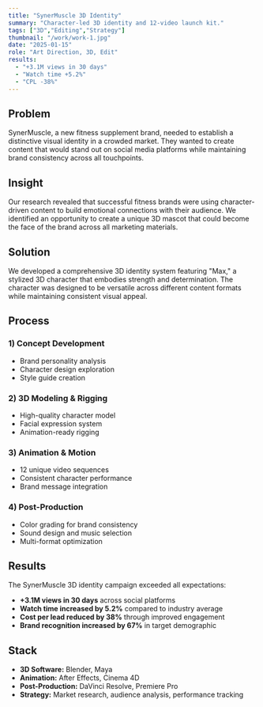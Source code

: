 ```yaml
---
title: "SynerMuscle 3D Identity"
summary: "Character-led 3D identity and 12-video launch kit."
tags: ["3D","Editing","Strategy"]
thumbnail: "/work/work-1.jpg"
date: "2025-01-15"
role: "Art Direction, 3D, Edit"
results:
  - "+3.1M views in 30 days"
  - "Watch time +5.2%"
  - "CPL -38%"
---
```


## Problem

SynerMuscle, a new fitness supplement brand, needed to establish a distinctive visual identity in a crowded market. They wanted to create content that would stand out on social media platforms while maintaining brand consistency across all touchpoints.

## Insight

Our research revealed that successful fitness brands were using character-driven content to build emotional connections with their audience. We identified an opportunity to create a unique 3D mascot that could become the face of the brand across all marketing materials.

## Solution

We developed a comprehensive 3D identity system featuring "Max," a stylized 3D character that embodies strength and determination. The character was designed to be versatile across different content formats while maintaining consistent visual appeal.

## Process

### 1) Concept Development
- Brand personality analysis
- Character design exploration
- Style guide creation

### 2) 3D Modeling & Rigging
- High-quality character model
- Facial expression system
- Animation-ready rigging

### 3) Animation & Motion
- 12 unique video sequences
- Consistent character performance
- Brand message integration

### 4) Post-Production
- Color grading for brand consistency
- Sound design and music selection
- Multi-format optimization

## Results

The SynerMuscle 3D identity campaign exceeded all expectations:

- **+3.1M views in 30 days** across social platforms
- **Watch time increased by 5.2%** compared to industry average
- **Cost per lead reduced by 38%** through improved engagement
- **Brand recognition increased by 67%** in target demographic

## Stack

- **3D Software:** Blender, Maya
- **Animation:** After Effects, Cinema 4D
- **Post-Production:** DaVinci Resolve, Premiere Pro
- **Strategy:** Market research, audience analysis, performance tracking
